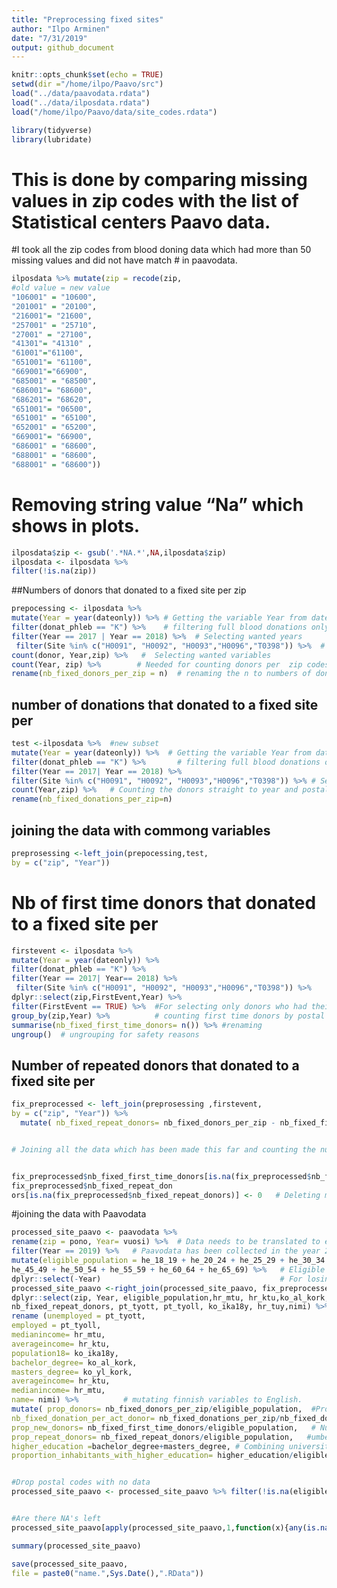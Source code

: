 ```yaml
---
title: "Preprocessing fixed sites"
author: "Ilpo Arminen"
date: "7/31/2019"
output: github_document
---
```


```r
knitr::opts_chunk$set(echo = TRUE)
setwd(dir ="/home/ilpo/Paavo/src")
load("../data/paavodata.rdata")
load("../data/ilposdata.rdata")
load("/home/ilpo/Paavo/data/site_codes.rdata")


```

```r
library(tidyverse)
library(lubridate)
```






# This is done by comparing missing values in zip codes with the list of Statistical centers Paavo data.
 #I took all the zip codes from blood doning data which had more than 50 missing values and  did not have match 
# in paavodata.

```r
ilposdata %>% mutate(zip = recode(zip,
#old value = new value
"106001" = "10600",
"201001" = "20100",
"216001"= "21600",
"257001" = "25710",
"27001" = "27100",
"41301"= "41310" ,
"61001"="61100",
"651001"= "61100",
"669001"="66900",
"685001" = "68500",
"686001"= "68600",
"686201"= "68620",
"651001"= "06500",
"651001" = "65100",
"652001" = "65200",
"669001"= "66900",
"686001" = "68600",
"688001" = "68600",
"688001" = "68600"))

```

# Removing string value "Na" which shows in plots. 
```r
ilposdata$zip <- gsub('.*NA.*',NA,ilposdata$zip)
ilposdata <- ilposdata %>% 
filter(!is.na(zip))
```



##Numbers of donors that donated to a fixed site per zip
```r
prepocessing <- ilposdata %>%
mutate(Year = year(dateonly)) %>% # Getting the variable Year from dates
filter(donat_phleb == "K") %>%    # filtering full blood donations only
filter(Year == 2017 | Year == 2018) %>%  # Selecting wanted years
 filter(Site %in% c("H0091", "H0092", "H0093","H0096","T0398")) %>%  # Selecting only Kivihaka,Espoo,Sanomatalo and Lahti fixed sites
count(donor, Year,zip) %>%   #  Selecting wanted variables
count(Year, zip) %>%        # Needed for counting donors per  zip codes and yearly count
rename(nb_fixed_donors_per_zip = n)  # renaming the n to numbers of donors per postal code

```


## number of donations that donated to a fixed site per
```r
test <-ilposdata %>%  #new subset
mutate(Year = year(dateonly)) %>%  # Getting the variable Year from dates
filter(donat_phleb == "K") %>%       # filtering full blood donations only
filter(Year == 2017| Year == 2018) %>%
filter(Site %in% c("H0091", "H0092", "H0093","H0096","T0398")) %>% # Selecting wanted years 
count(Year,zip) %>%   # Counting the donors straight to year and postal code. Not counting the donors means getting donations per postal code
rename(nb_fixed_donations_per_zip=n) 


```
## joining the data with commong variables

```r

preprosessing <-left_join(prepocessing,test,
by = c("zip", "Year"))
```

# Nb of first time donors that donated to a fixed site per
```r
firstevent <- ilposdata %>%
mutate(Year = year(dateonly)) %>%
filter(donat_phleb == "K") %>%
filter(Year == 2017| Year== 2018) %>%
 filter(Site %in% c("H0091", "H0092", "H0093","H0096","T0398")) %>% 
dplyr::select(zip,FirstEvent,Year) %>%
filter(FirstEvent == TRUE) %>%  #For selecting only donors who had their first blood donation in the selected years
group_by(zip,Year) %>%          # counting first time donors by postal code and selected years
summarise(nb_fixed_first_time_donors= n()) %>% #renaming
ungroup()  # ungrouping for safety reasons
```


## Number of repeated donors that donated to a fixed site per
```r
fix_preprocessed <- left_join(preprosessing ,firstevent,
by = c("zip", "Year")) %>%
  mutate( nb_fixed_repeat_donors= nb_fixed_donors_per_zip - nb_fixed_first_time_donors) 


# Joining all the data which has been made this far and counting the number of repeat donors (more than 1 donation) by postal code. Repeat donors equals number of donors per zip code minus number of first time donors per postal code.


fix_preprocessed$nb_fixed_first_time_donors[is.na(fix_preprocessed$nb_fixed_first_time_donors)] <- 0
fix_preprocessed$nb_fixed_repeat_don
ors[is.na(fix_preprocessed$nb_fixed_repeat_donors)] <- 0   # Deleting missing values
```



#joining the data with Paavodata
```r


processed_site_paavo <- paavodata %>%
rename(zip = pono, Year= vuosi) %>%  # Data needs to be translated to english from finnish
filter(Year == 2019) %>%   # Paavodata has been collected in the year 2017 so there is no need to get more years than one for our data. 
mutate(eligible_population = he_18_19 + he_20_24 + he_25_29 + he_30_34 + he_40_44 +
he_45_49 + he_50_54 + he_55_59 + he_60_64 + he_65_69) %>%   # Eligible population means age groups that can donate blood
dplyr::select(-Year)                                        # For losing two year variables
processed_site_paavo <-right_join(processed_site_paavo, fix_preprocessed, by = c("zip")) %>%          #joining with common factors
dplyr::select(zip, Year, eligible_population,hr_mtu, hr_ktu,ko_al_kork, ko_yl_kork, nb_fixed_donors_per_zip,nb_fixed_donations_per_zip, nb_fixed_first_time_donors, 
nb_fixed_repeat_donors, pt_tyott, pt_tyoll, ko_ika18y, hr_tuy,nimi) %>%          # Selecting wanted variables
rename (unemployed = pt_tyott,
employed = pt_tyoll,
medianincome= hr_mtu,
averageincome= hr_ktu,
population18= ko_ika18y,
bachelor_degree= ko_al_kork,
masters_degree= ko_yl_kork,
averageincome= hr_ktu,
medianincome= hr_mtu,
name= nimi) %>%          # mutating finnish variables to English.
mutate( prop_donors= nb_fixed_donors_per_zip/eligible_population,  #Proportion of donors is number of donors per postal code minus eligible population
nb_fixed_donation_per_act_donor= nb_fixed_donations_per_zip/nb_fixed_donors_per_zip, #  Number of donations per postal code divided by number of donors per postal code
prop_new_donors= nb_fixed_first_time_donors/eligible_population,   # Number of first time donors divided by eligible population per postal code
prop_repeat_donors= nb_fixed_repeat_donors/eligible_population,   #umber of repeat donors divided by eligible population per postal code
higher_education =bachelor_degree+masters_degree, # Combining university education together. 
proportion_inhabitants_with_higher_education= higher_education/eligible_population) # Higher education divided by eligible population per postal code


#Drop postal codes with no data
processed_site_paavo <- processed_site_paavo %>% filter(!is.na(eligible_population))


#Are there NA's left
processed_site_paavo[apply(processed_site_paavo,1,function(x){any(is.na(x))}),]

summary(processed_site_paavo)

```




```r
save(processed_site_paavo,
file = paste0("name.",Sys.Date(),".RData"))
```

